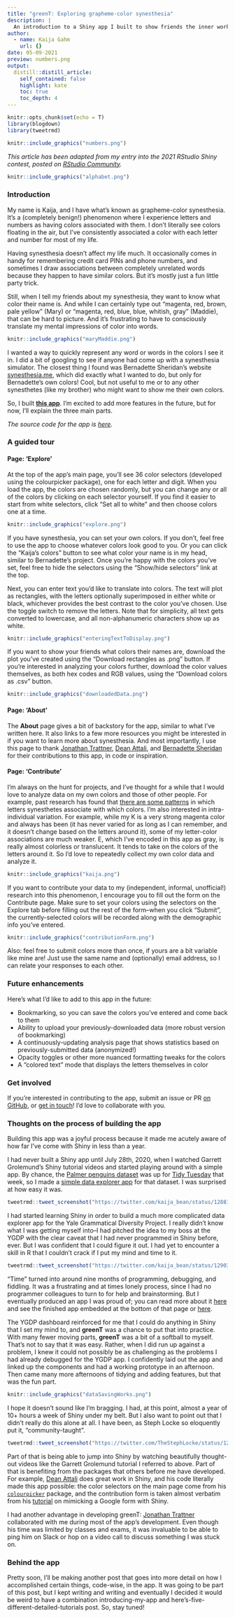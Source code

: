```yaml
---
title: "greenT: Exploring grapheme-color synesthesia"
description: |
  An introduction to a Shiny app I built to show friends the inner workings of my brain--and some musings on my experience learning Shiny this year.
author:
  - name: Kaija Gahm
    url: {}
date: 05-09-2021
preview: numbers.png
output:
  distill::distill_article:
    self_contained: false
    highlight: kate
    toc: true
    toc_depth: 4
---
```


```r
knitr::opts_chunk$set(echo = T)
library(blogdown)
library(tweetrmd)
```

```r
knitr::include_graphics("numbers.png")
```

*This article has been adapted from my entry into the 2021 RStudio Shiny contest, posted on [RStudio Community](https://community.rstudio.com/t/greent-exploring-grapheme-color-synesthesia-shiny-contest-submission/104204).*

```r
knitr::include_graphics("alphabet.png")
```

### Introduction

My name is Kaija, and I have what's known as grapheme-color synesthesia. It's a (completely benign!) phenomenon where I experience letters and numbers as having colors associated with them. I don't literally see colors floating in the air, but I've consistently associated a color with each letter and number for most of my life.

Having synesthesia doesn't affect my life much. It occasionally comes in handy for remembering credit card PINs and phone numbers, and sometimes I draw associations between completely unrelated words because they happen to have similar colors. But it's mostly just a fun little party trick.

Still, when I tell my friends about my synesthesia, they want to know what color their name is. And while I can certainly type out "magenta, red, brown, pale yellow" (Mary) or "magenta, red, blue, blue, whitish, gray" (Maddie), that can be hard to picture. And it's frustrating to have to consciously translate my mental impressions of color into words. 

```r
knitr::include_graphics("maryMaddie.png")
```

I wanted a way to quickly represent any word or words in the colors I see it in. I did a bit of googling to see if anyone had come up with a synesthesia simulator. The closest thing I found was Bernadette Sheridan's website [synesthesia.me](https://synesthesia.me/), which did exactly what I wanted to do, but only for Bernadette's own colors! Cool, but not useful to me or to any other synesthetes (like my brother) who might want to show me their own colors.

So, I built [**this app**](https://kaijagahm.shinyapps.io/greenT/). I'm excited to add more features in the future, but for now, I'll explain the three main parts.

*The source code for the app is [here](https://github.com/kaijagahm/greenT).*

### A guided tour
#### Page: 'Explore'

At the top of the app's main page, you'll see 36 color selectors (developed using the colourpicker package), one for each letter and digit. When you load the app, the colors are chosen randomly, but you can change any or all of the colors by clicking on each selector yourself. If you find it easier to start from white selectors, click "Set all to white" and then choose colors one at a time.

```r
knitr::include_graphics("explore.png")
```

If you have synesthesia, you can set your own colors. If you don't, feel free to use the app to choose whatever colors look good to you. Or you can click the "Kaija's colors" button to see what color your name is in my head, similar to Bernadette's project. Once you're happy with the colors you've set, feel free to hide the selectors using the "Show/hide selectors" link at the top.

Next, you can enter text you'd like to translate into colors. The text will plot as rectangles, with the letters optionally superimposed in either white or black, whichever provides the best contrast to the color you've chosen. Use the toggle switch to remove the letters. Note that for simplicity, all text gets converted to lowercase, and all non-alphanumeric characters show up as white. 

```r
knitr::include_graphics("enteringTextToDisplay.png")
```

If you want to show your friends what colors their names are, download the plot you've created using the "Download rectangles as .png" button. If you're interested in analyzing your colors further, download the color values themselves, as both hex codes and RGB values, using the "Download colors as .csv" button.

```r
knitr::include_graphics("downloadedData.png")
```

#### Page: 'About'

The **About** page gives a bit of backstory for the app, similar to what I've written here. It also links to a few more resources you might be interested in if you want to learn more about synesthesia. And most importantly, I use this page to thank [Jonathan Trattner](https://www.jdtrat.com/), [Dean Attali](https://deanattali.com/), and [Bernadette Sheridan](https://synesthesia.me/about) for their contributions to this app, in code or inspiration.

#### Page: 'Contribute'

I'm always on the hunt for projects, and I've thought for a while that I would love to analyze data on my own colors and those of other people. For example, past research has found that [there are some patterns](https://neurocritic.blogspot.com/2013/01/fisher-price-synesthesia.html) in which letters synesthetes associate with which colors. I'm also interested in intra-individual variation. For example, while my K is a very strong magenta color and always has been (it has never varied for as long as I can remember, and it doesn't change based on the letters around it), some of my letter-color associations are much weaker. E, which I've encoded in this app as gray, is really almost colorless or translucent. It tends to take on the colors of the letters around it. So I'd love to repeatedly collect my own color data and analyze it.

```r
knitr::include_graphics("kaija.png")
```

If you want to contribute your data to my (independent, informal, unofficial!) research into this phenomenon, I encourage you to fill out the form on the Contribute page. Make sure to set your colors using the selectors on the Explore tab before filling out the rest of the form--when you click "Submit", the currently-selected colors will be recorded along with the demographic info you've entered.

```r
knitr::include_graphics("contributionForm.png")
```

Also: feel free to submit colors more than once, if yours are a bit variable like mine are! Just use the same name and (optionally) email address, so I can relate your responses to each other.

### Future enhancements

Here's what I'd like to add to this app in the future:

- Bookmarking, so you can save the colors you've entered and come back to them
- Ability to upload your previously-downloaded data (more robust version of bookmarking)
- A continuously-updating analysis page that shows statistics based on previously-submitted data (anonymized!)
- Opacity toggles or other more nuanced formatting tweaks for the colors
- A "colored text" mode that displays the letters themselves in color

### Get involved

If you're interested in contributing to the app, submit an issue or PR [on GitHub](https://github.com/kaijagahm/greenT), or [get in touch](https://kaijagahm.netlify.app/)! I'd love to collaborate with you.

### Thoughts on the process of building the app

Building this app was a joyful process because it made me acutely aware of how far I've come with Shiny in less than a year.

I had never built a Shiny app until July 28th, 2020, when I watched Garrett Grolemund's Shiny tutorial videos and started playing around with a simple app. By chance, the [Palmer penguins dataset](https://allisonhorst.github.io/palmerpenguins/) was up for [Tidy Tuesday](https://github.com/rfordatascience/tidytuesday) that week, so I made a [simple data explorer app](https://kaijagahm.shinyapps.io/ExplorePalmerPenguins/) for that dataset. I was surprised at how easy it was.

```r
tweetrmd::tweet_screenshot("https://twitter.com/kaija_bean/status/1288183052930289666")
```

I had started learning Shiny in order to build a much more complicated data explorer app for the Yale Grammatical Diversity Project. I really didn't know what I was getting myself into--I had pitched the idea to my boss at the YGDP with the clear caveat that I had never programmed in Shiny before, ever. But I was confident that I could figure it out. I had yet to encounter a skill in R that I couldn't crack if I put my mind and time to it.

```r
tweetrmd::tweet_screenshot("https://twitter.com/kaija_bean/status/1290393150100570119")
```

"Time" turned into around nine months of programming, debugging, and fiddling. It was a frustrating and at times lonely process, since I had no programmer colleagues to turn to for help and brainstorming. But I eventually produced an app I was proud of; you can read more about it [here](https://kaijagahm.netlify.app/projects/2021-02-05-ygdp-dashboard/) and see the finished app embedded at the bottom of that page or [here](https://ygdp.shinyapps.io/ygdpDashboard).

The YGDP dashboard reinforced for me that I could do anything in Shiny that I set my mind to, and **greenT** was a chance to put that into practice. With many fewer moving parts, **greenT** was a bit of a softball to myself. That's not to say that it was easy. Rather, when I did run up against a problem, I knew it could not possibly be as challenging as the problems I had already debugged for the YGDP app. I confidently laid out the app and linked up the components and had a working prototype in an afternoon. Then came many more afternoons of tidying and adding features, but that was the fun part.

```r
knitr::include_graphics("dataSavingWorks.png")
```

I hope it doesn't sound like I'm bragging. I had, at this point, almost a year of 10+ hours a week of Shiny under my belt. But I also want to point out that I didn't really do this alone at all. I have been, as Steph Locke so eloquently put it, "community-taught".

```r
tweetrmd::tweet_screenshot("https://twitter.com/TheStephLocke/status/1214569802804662274?ref_src=twsrc%5Etfw")
```

Part of that is being able to jump into Shiny by watching beautifully thought-out videos like the Garrett Grolemund tutorial I referred to above. Part of that is benefiting from the packages that others before me have developed. For example, [Dean Attali](https://deanattali.com/) does great work in Shiny, and his code literally made this app possible: the color selectors on the main page come from his [`colourpicker`](https://deanattali.com/blog/colourpicker-package/) package, and the contribution form is taken almost verbatim from his [tutorial](https://deanattali.com/2015/06/14/mimicking-Google-form-shiny/) on mimicking a Google form with Shiny.

I had another advantage in developing greenT: [Jonathan Trattner](https://www.jdtrat.com/) collaborated with me during most of the app's development. Even though his time was limited by classes and exams, it was invaluable to be able to ping him on Slack or hop on a video call to discuss something I was stuck on.

### Behind the app
Pretty soon, I'll be making another post that goes into more detail on how I accomplished certain things, code-wise, in the app. It was going to be part of this post, but I kept writing and writing and eventually I decided it would be weird to have a combination introducing-my-app and here's-five-different-detailed-tutorials post. So, stay tuned!